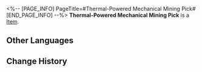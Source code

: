 <%-- [PAGE_INFO]
PageTitle=#Thermal-Powered Mechanical Mining Pick#
[END_PAGE_INFO] --%>
{{Item Infobox
|title       = Thermal-Powered Mechanical Mining Pick
|id          = 140021
|image       = Item Thermal-Powered Mechanical Mining Pick.png
|type        = 
|invCategory = Missions
|rarity      = 3
|effect      = 
|description = According to Sampo, it's a piece of mining equipment that he lost.
}}
{{Description|1=''"A pickaxe with a polished point might make for a decent weapon?"''}}
'''Thermal-Powered Mechanical Mining Pick''' is a [[Item]].

==Other Languages==
{{Other Languages
|en   = Thermal-Powered Mechanical Mining Pick
|zhs  = 热驱动机械矿镐
|zht  = 熱驅動機械礦鎬
|ja   = 熱駆動機械式ツルハシ
|ko   = 열동력 기계 곡괭이
|es   = Pico mecánico de energía termal
|fr   = Pic de mineur mécanique à énergie thermique
|ru   = Механическая кирка с тепловым приводом
|th   = พลั่วกลไกพลังงานความร้อน
|vi   = Máy Khai Khoáng Chạy Bằng Nhiệt
|de   = Mechanische Minenhacke mit Thermalantrieb
|id   = Alat Tambang Mekanik Tenaga Termal
|pt   = Picareta Mecânica Térmica
}}

==Change History==
{{Change History|2.0}}